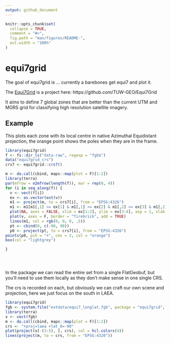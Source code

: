```yaml
---
output: github_document
---
```


<!-- README.md is generated from README.Rmd. Please edit that file -->

```r
knitr::opts_chunk$set(
  collapse = TRUE,
  comment = "#>",
  fig.path = "man/figures/README-",
  out.width = "100%"
)
```

# equi7grid

<!-- badges: start -->
<!-- badges: end -->

The goal of equi7grid is ... currently a barebones get equi7 and plot it. 

The [Equi7Grid](https://github.com/TUW-GEO/Equi7Grid) is a project here: https://github.com/TUW-GEO/Equi7Grid

It aims to define 7 global zones that are better than the current UTM and MGRS grid for classifying high resolution satellite imagery. 


## Example

This plots each zone with its local centre in native Azimuthal Equidistant projection, the orange point shows the poles when they are in the frame. 

```r
library(equi7grid)
f <- fs::dir_ls("data-raw", regexp = "fgb$")
data("equi7grid_crs")
crs7 <- equi7grid::crs7()

m <- do.call(cbind, maps::map(plot = F)[1:2])
library(terra)
par(mfrow = n2mfrow(length(f)), mar = rep(0, 4))
for (i in seq_along(f)) {
  v <- vect(f[i])
  ex <- as.vector(ext(v))
  m1 <- project(m, to = crs7[i], from = "EPSG:4326")
  m1 <- m1[m1[,1] >= ex[1] & m1[,1] <= ex[2] & m1[,2] >= ex[3] & m1[,2] <= ex[4], ]
  plot(NA, axes = FALSE, xlim = ex[1:2], ylim = ex[3:4], asp = 1, xlab = "", ylab = "")
  plot(v, axes = F, border = "firebrick", add = TRUE)
  lines(m1, col = rgb(0, 0, 0, .5))
  pt <- cbind(0, c(-90, 90))
  p0 <- project(pt, to = crs7[i], from = "EPSG:4326")
points(p0, pch = "+", cex = 2, col = "orange")
box(col = "lightgrey")

}





```

In the package we can read the entire set from a single FlatGeobuf, but you'll need to use them locally as they don't make sense in one single CRS. 

The crs is recorded on each, but obviously we can craft our own scene and projection, here we just focus on the south in LAEA.

```r
library(equi7grid)
fgb <- system.file("extdata/equi7_longlat.fgb", package = "equi7grid", mustWork = TRUE)
library(terra)
x <- vect(fgb)
m <- do.call(cbind, maps::map(plot = F)[1:2])
crs <- "+proj=laea +lat_0=-90"
plot(project(x[-(3:5), ], crs), col = hcl.colors(4))
lines(project(m, to = crs, from = "EPSG:4326"))
```
